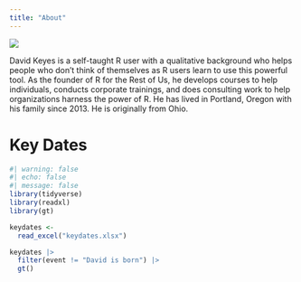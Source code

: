 ```yaml
---
title: "About"
---
```


![](david.jpg)

David Keyes is a self-taught R user with a qualitative background who helps people who don't think of themselves as R users learn to use this powerful tool. As the founder of R for the Rest of Us, he develops courses to help individuals, conducts corporate trainings, and does consulting work to help organizations harness the power of R. He has lived in Portland, Oregon with his family since 2013. He is originally from Ohio.

# Key Dates

```r
#| warning: false
#| echo: false
#| message: false
library(tidyverse)
library(readxl)
library(gt)

keydates <-
  read_excel("keydates.xlsx")

keydates |> 
  filter(event != "David is born") |> 
  gt()
```

